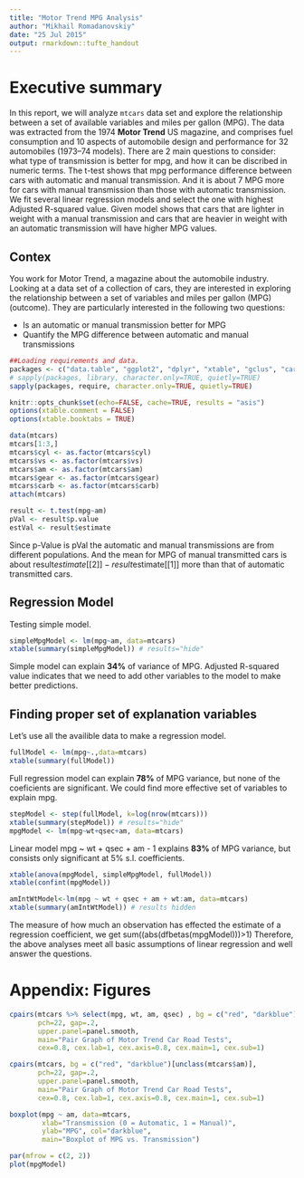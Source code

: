 ```yaml
---
title: "Motor Trend MPG Analysis"
author: "Mikhail Romadanovskiy"
date: "25 Jul 2015"
output: rmarkdown::tufte_handout
---
```


# Executive summary
In this report, we will analyze `mtcars` data set and explore the relationship between a set of available variables and miles per gallon (MPG). The data was extracted from the 1974 **Motor Trend** US magazine, and comprises fuel consumption and 10 aspects of automobile design and performance for 32 automobiles (1973–74 models).
There are 2 main questions to consider: what type of transmission is better for mpg, and how it can be discribed in numeric terms. 
The t-test shows that mpg performance difference between cars with automatic and manual transmission. And it is about 7 MPG more for cars with manual transmission than those with automatic transmission. 
We fit several linear regression models and select the one with highest Adjusted R-squared value. Given model shows that cars that are lighter in weight with a manual transmission and cars that are heavier in weight with an automatic transmission will have higher MPG values.


## Contex
You work for Motor Trend, a magazine about the automobile industry. Looking at a data set of a collection of cars, they are interested in exploring the relationship between a set of variables and miles per gallon (MPG) (outcome). They are particularly interested in the following two questions:

* Is an automatic or manual transmission better for MPG
* Quantify the MPG difference between automatic and manual transmissions

```r
##Loading requirements and data.
packages <- c("data.table", "ggplot2", "dplyr", "xtable", "gclus", "car")
# sapply(packages, library, character.only=TRUE, quietly=TRUE)
sapply(packages, require, character.only=TRUE, quietly=TRUE)

knitr::opts_chunk$set(echo=FALSE, cache=TRUE, results = "asis")
options(xtable.comment = FALSE)
options(xtable.booktabs = TRUE)

data(mtcars)
mtcars[1:3,]
mtcars$cyl <- as.factor(mtcars$cyl)
mtcars$vs <- as.factor(mtcars$vs)
mtcars$am <- as.factor(mtcars$am)
mtcars$gear <- as.factor(mtcars$gear)
mtcars$carb <- as.factor(mtcars$carb)
attach(mtcars)

result <- t.test(mpg~am)
pVal <- result$p.value
estVal <- result$estimate
```
Since p-Value is pVal the automatic and manual transmissions are from different populations. And the mean for MPG of manual transmitted cars is about result$estimate[[2]] - result$estimate[[1]] more than that of automatic transmitted cars.  

## Regression Model
Testing simple model.
```r
simpleMpgModel <- lm(mpg~am, data=mtcars)
xtable(summary(simpleMpgModel)) # results="hide"
```
Simple model can explain **34%** of variance of MPG. Adjusted R-squared value indicates that we need to add other variables to the model to make better predictions.

## Finding proper set of explanation variables
Let's use all the availible data to make a regression model.
```r
fullModel <- lm(mpg~.,data=mtcars)
xtable(summary(fullModel))
```
Full regression model can explain **78%** of MPG variance, but none of the coeficients are significant.
We could find more effective set of variables to explain mpg.

```r
stepModel <- step(fullModel, k=log(nrow(mtcars)))
xtable(summary(stepModel)) # results="hide"
mpgModel <- lm(mpg~wt+qsec+am, data=mtcars)
```

Linear model mpg ~ wt + qsec + am - 1 explains **83%** of MPG variance, but consists only significant at 5% s.l. coefficients. 

```r
xtable(anova(mpgModel, simpleMpgModel, fullModel))
xtable(confint(mpgModel))

amIntWtModel<-lm(mpg ~ wt + qsec + am + wt:am, data=mtcars)
xtable(summary(amIntWtModel)) # results hidden
```  

The measure of how much an observation has effected the estimate of a regression coefficient, we get sum((abs(dfbetas(mpgModel)))>1)
Therefore, the above analyses meet all basic assumptions of linear regression and well answer the questions.  
\pagebreak

# Appendix: Figures  
```r
cpairs(mtcars %>% select(mpg, wt, am, qsec) , bg = c("red", "darkblue")[unclass(mtcars$am)],
       pch=22, gap=.2,
       upper.panel=panel.smooth,
       main="Pair Graph of Motor Trend Car Road Tests",
       cex=0.8, cex.lab=1, cex.axis=0.8, cex.main=1, cex.sub=1)
```  

```r
cpairs(mtcars, bg = c("red", "darkblue")[unclass(mtcars$am)],
       pch=22, gap=.2, 
       upper.panel=panel.smooth,
       main="Pair Graph of Motor Trend Car Road Tests",
       cex=0.8, cex.lab=1, cex.axis=0.8, cex.main=1, cex.sub=1)
```  

```r
boxplot(mpg ~ am, data=mtcars, 
        xlab="Transmission (0 = Automatic, 1 = Manual)", 
        ylab="MPG", col="darkblue",
        main="Boxplot of MPG vs. Transmission")
```  

```r
par(mfrow = c(2, 2))
plot(mpgModel)
```
